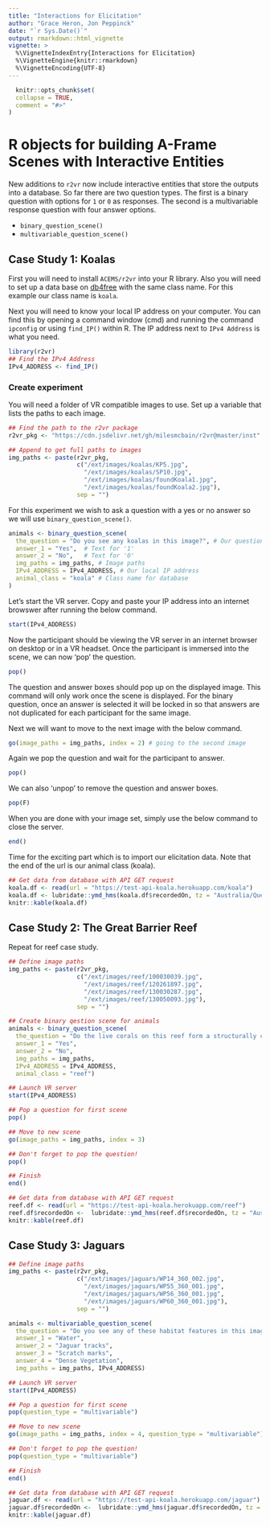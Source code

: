```yaml
---
title: "Interactions for Elicitation"
author: "Grace Heron, Jon Peppinck"
date: "`r Sys.Date()`"
output: rmarkdown::html_vignette
vignette: >
  %\VignetteIndexEntry{Interactions for Elicitation}
  %\VignetteEngine{knitr::rmarkdown}
  %\VignetteEncoding{UTF-8}
---
```

  
```r
  knitr::opts_chunk$set(
  collapse = TRUE,
  comment = "#>"
)
```
  
# R objects for building A-Frame Scenes with Interactive Entities
  
New additions to `r2vr` now include interactive entities that store the outputs into a database. So far there are two question types. The first is a binary question with options for `1` or `0` as responses. The second is a multivariable response question with four answer options. 
  
* `binary_question_scene()`
* `multivariable_question_scene()`
  
  
## Case Study 1: Koalas 
  
First you will need to install `ACEMS/r2vr` into your R library. Also you will need to set up a data base on [db4free](https://www.db4free.net/) with the same class name. For this example our class name is `koala`. 
  
Next you will need to know your local IP address on your computer. You can find this by opening a command window (cmd) and running the command `ipconfig` or using `find_IP()` within R. The IP address next to `IPv4 Address` is what you need. 
  
```r
library(r2vr)
## Find the IPv4 Address
IPv4_ADDRESS <- find_IP()
```
  
### Create experiment
  
You will need a folder of VR compatible images to use. Set up a variable that lists the paths to each image.
  
```r
## Find the path to the r2vr package
r2vr_pkg <- "https://cdn.jsdelivr.net/gh/milesmcbain/r2vr@master/inst"

## Append to get full paths to images
img_paths <- paste(r2vr_pkg,
                   c("/ext/images/koalas/KP5.jpg", 
                     "/ext/images/koalas/SP10.jpg", 
                     "/ext/images/koalas/foundKoala1.jpg", 
                     "/ext/images/koalas/foundKoala2.jpg"),
                   sep = "")
```

For this experiment we wish to ask a question with a yes or no answer so we will use `binary_question_scene()`. 

```r
animals <- binary_question_scene(
  the_question = "Do you see any koalas in this image?", # Our question
  answer_1 = "Yes",  # Text for '1'
  answer_2 = "No",   # Text for '0'
  img_paths = img_paths, # Image paths
  IPv4_ADDRESS = IPv4_ADDRESS, # Our local IP address
  animal_class = "koala" # Class name for database 
)
```

Let's start the VR server. Copy and paste your IP address into an internet browswer after running the below command.

```r
start(IPv4_ADDRESS)
```

Now the participant should be viewing the VR server in an internet browser on desktop or in a VR headset. Once the participant is immersed into the scene, we can now 'pop' the question. 

```r
pop()
```

The question and answer boxes should pop up on the displayed image. This command will only work once the scene is displayed. For the binary question, once an answer is selected it will be locked in so that answers are not duplicated for each participant for the same image. 

Next we will want to move to the next image with the below command.

```r
go(image_paths = img_paths, index = 2) # going to the second image
```

Again we pop the question and wait for the participant to answer.

```r
pop()
```

We can also 'unpop' to remove the question and answer boxes.

```r
pop(F)
```

When you are done with your image set, simply use the below command to close the server.

```r
end()
```

Time for the exciting part which is to import our elicitation data. Note that the end of the url is our animal class (koala). 

```r
## Get data from database with API GET request
koala.df <- read(url = "https://test-api-koala.herokuapp.com/koala")
koala.df <- lubridate::ymd_hms(koala.df$recordedOn, tz = "Australia/Queensland")
knitr::kable(koala.df)
```

## Case Study 2: The Great Barrier Reef 

Repeat for reef case study.

```r
## Define image paths
img_paths <- paste(r2vr_pkg, 
                   c("/ext/images/reef/100030039.jpg", 
                     "/ext/images/reef/120261897.jpg", 
                     "/ext/images/reef/130030287.jpg", 
                     "/ext/images/reef/130050093.jpg"), 
                   sep = "")

## Create binary qestion scene for animals
animals <- binary_question_scene(
  the_question = "Do the live corals on this reef form a structurally complex habitat?", 
  answer_1 = "Yes", 
  answer_2 = "No", 
  img_paths = img_paths, 
  IPv4_ADDRESS = IPv4_ADDRESS, 
  animal_class = "reef")

## Launch VR server
start(IPv4_ADDRESS)

## Pop a question for first scene
pop()

## Move to new scene
go(image_paths = img_paths, index = 3)

## Don't forget to pop the question!
pop()

## Finish
end()

## Get data from database with API GET request
reef.df <- read(url = "https://test-api-koala.herokuapp.com/reef")
reef.df$recordedOn <-  lubridate::ymd_hms(reef.df$recordedOn, tz = "Australia/Queensland")
knitr::kable(reef.df)
```

## Case Study 3: Jaguars

```r
## Define image paths
img_paths <- paste(r2vr_pkg,
                   c("/ext/images/jaguars/WP14_360_002.jpg", 
                     "/ext/images/jaguars/WP55_360_001.jpg", 
                     "/ext/images/jaguars/WP56_360_001.jpg",
                     "/ext/images/jaguars/WP60_360_001.jpg"),
                   sep = "")

animals <- multivariable_question_scene(
  the_question = "Do you see any of these habitat features in this image? If you do see a feature, click on the box to select it.",
  answer_1 = "Water", 
  answer_2 = "Jaguar tracks", 
  answer_3 = "Scratch marks", 
  answer_4 = "Dense Vegetation", 
  img_paths = img_paths, IPv4_ADDRESS)

## Launch VR server
start(IPv4_ADDRESS)

## Pop a question for first scene
pop(question_type = "multivariable")

## Move to new scene
go(image_paths = img_paths, index = 4, question_type = "multivariable")

## Don't forget to pop the question!
pop(question_type = "multivariable")

## Finish
end()

## Get data from database with API GET request
jaguar.df <- read(url = "https://test-api-koala.herokuapp.com/jaguar")
jaguar.df$recordedOn <-  lubridate::ymd_hms(jaguar.df$recordedOn, tz = "Australia/Queensland")
knitr::kable(jaguar.df)
```